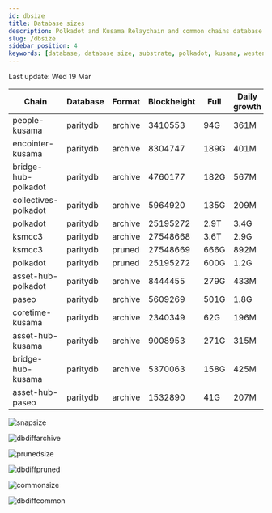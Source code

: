 ```yaml
---
id: dbsize
title: Database sizes
description: Polkadot and Kusama Relaychain and common chains database sizes
slug: /dbsize
sidebar_position: 4
keywords: [database, database size, substrate, polkadot, kusama, westend]
---
```



Last update: Wed 19 Mar

| Chain    | Database   | Format | Blockheight | Full         | Daily growth |
| ------------------------| ----------- | -------- | ------- | ---------- | ----- | 
| people-kusama | paritydb | archive | 3410553 | 94G | 361M |
| encointer-kusama | paritydb | archive | 8304747 | 189G | 401M |
| bridge-hub-polkadot | paritydb | archive | 4760177 | 182G | 567M |
| collectives-polkadot | paritydb | archive | 5964920 | 135G | 209M |
| polkadot | paritydb | archive | 25195272 | 2.9T | 3.4G |
| ksmcc3 | paritydb | archive | 27548668 | 3.6T | 2.9G |
| ksmcc3 | paritydb | pruned | 27548669 | 666G | 892M |
| polkadot | paritydb | pruned | 25195272 | 600G | 1.2G |
| asset-hub-polkadot | paritydb | archive | 8444455 | 279G | 433M |
| paseo | paritydb | archive | 5609269 | 501G | 1.8G |
| coretime-kusama | paritydb | archive | 2340349 | 62G | 196M |
| asset-hub-kusama | paritydb | archive | 9008953 | 271G | 315M |
| bridge-hub-kusama | paritydb | archive | 5370063 | 158G | 425M |
| asset-hub-paseo | paritydb | archive | 1532890 | 41G | 207M |

![snapsize](/img/archivesize.png)

![dbdiffarchive](/img/dbdiffrelay.png)

![prunedsize](/img/prunedsize.png)

![dbdiffpruned](/img/dbdiffpruned.png)

![commonsize](/img/commonsize.png)

![dbdiffcommon](/img/dbdiffcommon.png)
